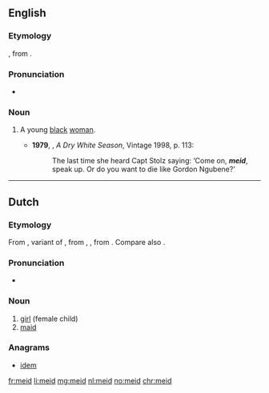 {{also|méid}}
==English==

===Etymology===
{{borrowing|af|meid|lang=en}}, from {{etyl|nl|en}} {{term/t|nl|meid}}.

===Pronunciation===
* {{a|S Africa|UK}} {{IPA|/meɪt/}}

===Noun===
{{en-noun|meide}}

# {{context|South Africa|offensive|lang=en}} A young [[black]] [[woman]]. {{defdate|from 20th c.}}
#*'''1979''', {{w|André Brink}}, ''A Dry White Season'', Vintage 1998, p. 113:
#*:The last time she heard Capt Stolz saying: ‘Come on, '''''meid''''', speak up. Or do you want to die like Gordon Ngubene?’

----
 
==Dutch==

===Etymology===
From {{etyl|dum|nl}} {{term|meit|lang=dum}}, variant of {{term|meget|lang=dum}}, from {{etyl|odt|nl}} {{term/t|odt|*megith}}, {{term/t|odt|*magath}}, from {{etyl|gem-pro|nl}} {{term/t|gem-pro|*magaþs}}. Compare also {{term|maagd|lang=nl}}.

===Pronunciation===
* {{audio|Nl-meid.ogg|Audio}}

===Noun===
{{nl-noun|f|-en|meisje}}

# [[girl]] (female child)
# [[maid]]

===Anagrams===
* [[idem#Dutch|idem]]

[[fr:meid]]
[[li:meid]]
[[mg:meid]]
[[nl:meid]]
[[no:meid]]
[[chr:meid]]